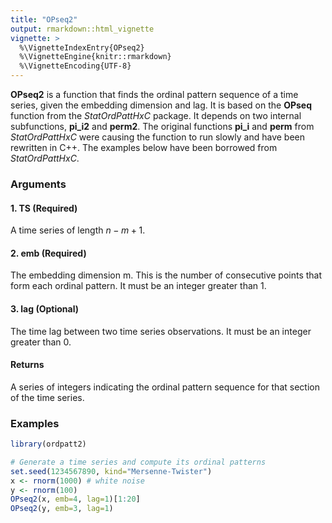 ```yaml
---
title: "OPseq2"
output: rmarkdown::html_vignette
vignette: >
  %\VignetteIndexEntry{OPseq2}
  %\VignetteEngine{knitr::rmarkdown}
  %\VignetteEncoding{UTF-8}
---
```


**OPseq2** is a function that finds the ordinal pattern sequence of a time series, 
given the embedding dimension and lag. It is based on the 
**OPseq** function from the *StatOrdPattHxC* package. It depends on two internal 
subfunctions, **pi_i2** and **perm2**. The original functions **pi_i** and **perm**
from *StatOrdPattHxC* were causing the function to run slowly and have been rewritten
in C++. The examples below have been borrowed from *StatOrdPattHxC*.


### Arguments 

#### 1. TS (Required)

A time series of length $n − m + 1$.

#### 2. emb (Required)

The embedding dimension m. This is the number of consecutive points that form each ordinal pattern. It must be an integer greater than 1.

#### 3. lag (Optional)

The time lag between two time series observations. It must be an integer greater than 0.

#### Returns

A series of integers indicating the ordinal pattern sequence for that section of the time series.

### Examples



```r
library(ordpatt2)
```



```r
# Generate a time series and compute its ordinal patterns
set.seed(1234567890, kind="Mersenne-Twister")
x <- rnorm(1000) # white noise
y <- rnorm(100)
OPseq2(x, emb=4, lag=1)[1:20]
OPseq2(y, emb=3, lag=1)

```
